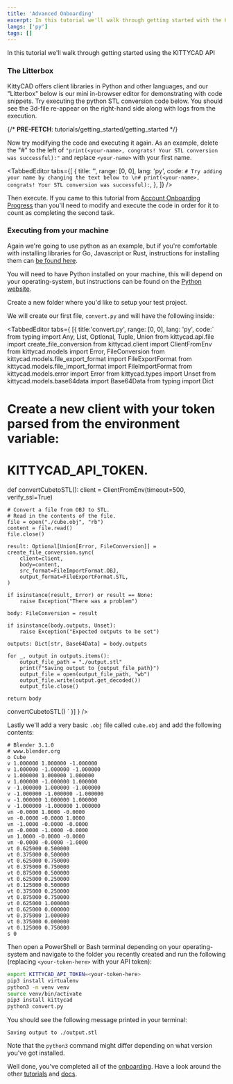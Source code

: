 ```yaml
---
title: 'Advanced Onboarding'
excerpt: In this tutorial we'll walk through getting started with the KITTYCAD API
langs: ['py']
tags: []
---
```


In this tutorial we'll walk through getting started using the KITTYCAD API

### The Litterbox

KittyCAD offers client libraries in Python and other languages, and our "Litterbox" below is our mini in-browser editor for demonstrating with code snippets. Try executing the python STL conversion code below. You should see the 3d-file re-appear on the right-hand side along with logs from the execution.

{/* __PRE-FETCH__: tutorials/getting_started/getting_started */}

<InlineLitterbox path="tutorials/getting_started/getting_started" />

Now try modifying the code and executing it again. As an example, delete the "#" to the left of `"print(<your-name>, congrats! Your STL conversion was successful):"` and replace `<your-name>` with your first name.

<TabbedEditor
    tabs={[
        {
            title: '',
            range: [0, 0],
            lang: 'py',
            code: `# Try adding your name by changing the text below to \n# print(<your-name>, congrats! Your STL conversion was successful):`,
        },
    ]}
/>

Then execute. If you came to this tutorial from [Account Onboarding Progress](/account?tab=onboarding_progress) than you'll need to modify and execute the code in order for it to count as completing the second task.

### Executing from your machine

Again we're going to use python as an example, but if you're comfortable with installing libraries for Go, Javascript or Rust, instructions for installing them can [be found here](/docs/api).

You will need to have Python installed on your machine, this will depend on your operating-system, but instructions can be found on the [Python website](https://www.python.org/about/gettingstarted/).

Create a new folder where you'd like to setup your test project.

We will create our first file, `convert.py` and will have the following inside:

<TabbedEditor tabs={
    [{
        title:'convert.py',
        range: [0, 0],
        lang: 'py',
        code:`
from typing import Any, List, Optional, Tuple, Union
from kittycad.api.file import create_file_conversion
from kittycad.client import ClientFromEnv
from kittycad.models import Error, FileConversion
from kittycad.models.file_export_format import FileExportFormat
from kittycad.models.file_import_format import FileImportFormat
from kittycad.models.error import Error
from kittycad.types import Unset
from kittycad.models.base64data import Base64Data
from typing import Dict

# Create a new client with your token parsed from the environment variable:
#   KITTYCAD_API_TOKEN.

def convertCubetoSTL():
    client = ClientFromEnv(timeout=500, verify_ssl=True)

    # Convert a file from OBJ to STL.
    # Read in the contents of the file.
    file = open("./cube.obj", "rb")
    content = file.read()
    file.close()

    result: Optional[Union[Error, FileConversion]] = create_file_conversion.sync(
        client=client,
        body=content,
        src_format=FileImportFormat.OBJ,
        output_format=FileExportFormat.STL,
    )

    if isinstance(result, Error) or result == None:
        raise Exception("There was a problem")

    body: FileConversion = result

    if isinstance(body.outputs, Unset):
        raise Exception("Expected outputs to be set")

    outputs: Dict[str, Base64Data] = body.outputs
        
    for _, output in outputs.items():
        output_file_path = "./output.stl"
        print(f"Saving output to {output_file_path}")
        output_file = open(output_file_path, "wb")
        output_file.write(output.get_decoded())
        output_file.close()

    return body

convertCubetoSTL()
`
}]
} />

Lastly we'll add a very basic `.obj` file called `cube.obj` and add the following contents:

```obj
# Blender 3.1.0
# www.blender.org
o Cube
v 1.000000 1.000000 -1.000000
v 1.000000 -1.000000 -1.000000
v 1.000000 1.000000 1.000000
v 1.000000 -1.000000 1.000000
v -1.000000 1.000000 -1.000000
v -1.000000 -1.000000 -1.000000
v -1.000000 1.000000 1.000000
v -1.000000 -1.000000 1.000000
vn -0.0000 1.0000 -0.0000
vn -0.0000 -0.0000 1.0000
vn -1.0000 -0.0000 -0.0000
vn -0.0000 -1.0000 -0.0000
vn 1.0000 -0.0000 -0.0000
vn -0.0000 -0.0000 -1.0000
vt 0.625000 0.500000
vt 0.375000 0.500000
vt 0.625000 0.750000
vt 0.375000 0.750000
vt 0.875000 0.500000
vt 0.625000 0.250000
vt 0.125000 0.500000
vt 0.375000 0.250000
vt 0.875000 0.750000
vt 0.625000 1.000000
vt 0.625000 0.000000
vt 0.375000 1.000000
vt 0.375000 0.000000
vt 0.125000 0.750000
s 0
```

Then open a PowerShell or Bash terminal depending on your operating-system and navigate to the folder you recently created and run the following (replacing `<your-token-here>` with your API token):

```bash 
export KITTYCAD_API_TOKEN=<your-token-here>
pip3 install virtualenv
python3 -m venv venv
source venv/bin/activate
pip3 install kittycad
python3 convert.py
```

You should see the following message printed in your terminal:

```
Saving output to ./output.stl
```

Note that the `python3` command might differ depending on what version you've got installed.

Well done, you've completed all of the [onboarding](/account?tab=onboarding_progress). Have a look around the other [tutorials](/docs/tutorials) and [docs](/docs).
